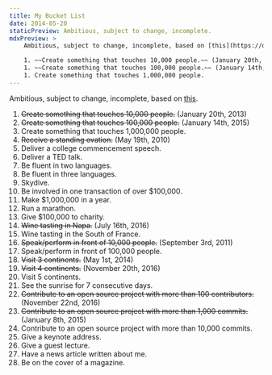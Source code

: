 ```yaml
---
title: My Bucket List
date: 2014-05-20
staticPreview: Ambitious, subject to change, incomplete.
mdxPreview: >
    Ambitious, subject to change, incomplete, based on [this](https://dcurt.is/bucket-list).

    1. ~~Create something that touches 10,000 people.~~ (January 20th, 2013)
    1. ~~Create something that touches 100,000 people.~~ (January 14th, 2015)
    1. Create something that touches 1,000,000 people.
---
```


Ambitious, subject to change, incomplete, based on [this](https://dcurt.is/bucket-list).

1. ~~Create something that touches 10,000 people.~~ (January 20th, 2013)
1. ~~Create something that touches 100,000 people.~~ (January 14th, 2015)
1. Create something that touches 1,000,000 people.
1. ~~Receive a standing ovation.~~ (May 19th, 2010)
1. Deliver a college commencement speech.
1. Deliver a TED talk.
1. Be fluent in two languages.
1. Be fluent in three languages.
1. Skydive.
1. Be involved in one transaction of over $100,000.
1. Make $1,000,000 in a year.
1. Run a marathon.
1. Give $100,000 to charity.
1. ~~Wine tasting in Napa.~~ (July 16th, 2016)
1. Wine tasting in the South of France.
1. ~~Speak/perform in front of 10,000 people.~~ (September 3rd, 2011)
1. Speak/perform in front of 100,000 people.
1. ~~Visit 3 continents.~~ (May 1st, 2014)
1. ~~Visit 4 continents.~~ (November 20th, 2016)
1. Visit 5 continents.
1. See the sunrise for 7 consecutive days.
1. ~~Contribute to an open source project with more than 100 contributors.~~ (November 22nd, 2016)
1. ~~Contribute to an open source project with more than 1,000 commits.~~ (January 8th, 2015)
1. Contribute to an open source project with more than 10,000 commits.
1. Give a keynote address.
1. Give a guest lecture.
1. Have a news article written about me.
1. Be on the cover of a magazine.
